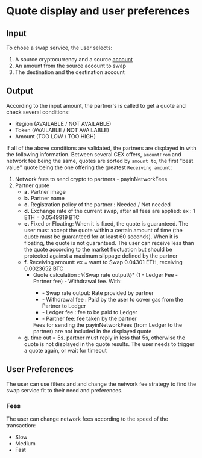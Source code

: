
# Quote display and user preferences

## Input

To chose a swap service, the user selects:

1. A source cryptocurrency and a source [account](../glossary)
2. An amount from the source account to swap
3. The destination <Glossary word="cryptocurrency"></Glossary> and the destination account

## Output

According to the input amount, the partner's <Glossary word="API"></Glossary> is called to get a quote and check several conditions:
- Region  (AVAILABLE / NOT AVAILABLE) 
- Token (AVAILABLE / NOT AVAILABLE) 
- Amount (TOO LOW / TOO HIGH)

If all of the above conditions are validated, the partners are displayed in <Glossary word="Ledger Live"></Glossary> with the following information. Between several CEX offers, `amountFrom` and network fee being the same, quotes are sorted by `amount to`, the first "best value" quote being the one offering the greatest `Receiving amount`: 
1. Network fees to send crypto to partners  - payinNetworkFees
2. Partner quote
	- **a.** Partner image
	- **b.** Partner name
	- **c.** Registration policy of the partner : Needed / Not needed
	- **d.** Exchange rate of the current swap, after all fees are applied: ex : 1 ETH = 0.0549919 BTC
	- **e.** Fixed or Floating: When it is fixed, the quote is guaranteed. The user must accept the quote within a certain amount of time (the quote must be guaranteed for at least 60 seconds). When it is floating, the quote is not guaranteed. The user can receive less than the quote according to the market fluctuation but should be protected against a maximum slippage defined by the partner
	- **f.** Receiving amount: ex = want to Swap 0.04301 ETH, receiving 0.0023652 BTC
		<ul>
			<li>Quote calculation : \{Swap rate output\}* (1 - Ledger Fee - Partner fee) - Withdrawal fee. 
			With:</li>
			<ul>
				<li>- Swap rate output: Rate provided by partner</li>
				<li>- Withdrawal fee : Paid by the user to cover gas from the Partner to Ledger</li>
				<li>- Ledger fee : fee to be paid to Ledger</li>
				<li>- Partner fee: fee taken by the partner</li>
			</ul>
			Fees for sending the <Glossary word="transaction"></Glossary> payinNetworkFees (from Ledger to the partner) are not included in the displayed quote
		</ul>
	- **g.** time out = 5s. partner must reply in less that 5s, otherwise the quote is not displayed in the quote results. The user needs to trigger a quote again, or wait for timeout


## User Preferences

The user can use filters and and change the network fee strategy to find the swap service fit to their need and preferences. 

### Fees

The user can change network fees according to the speed of the transaction:
- Slow
- Medium
- Fast
